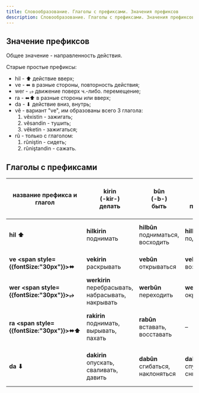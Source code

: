 ```yaml
---
title: Словообразование. Глаголы с префиксами. Значения префиксов
description: Словообразование. Глаголы с префиксами. Значения префиксов
---
```


## Значение префиксов

Общее значение - направленность действия.

Старые простые префиксы:

- hil - ⬆︎ действие вверх;
- ve - ⬌ в разные стороны, повторность действия;
- wer - ⥴ движение поверх ч.-либо. перемещение;
- ra - ⬌⬆ в разные стороны или вверх;
- da - ⬇︎ действие вниз, внутрь;
- vê - вариант "ve", им образованы всего 3 глагола:
  1. vêxistin - зажигать;
  2. vêsandin - тушить;
  3. vêketin - зажигаться;
- rû - только с глаголом:
  1. rûniştin - сидеть;
  2. rûniştandin - сажать.

## Глаголы с префиксами

| название префикса и глагол                       | kirin<br/>(-kir-)<br/>делать                           | bûn<br/>(-b-)<br/>быть                | hatin<br/>(tê,bê)<br/>приходить       | girtin<br/>(-gir-)<br/>взять | dan<br/>(-d-)<br/>давать                                 | xistin<br/>(-x-)<br/>бить, помещать                         | ketin<br/>(-kev-)<br/>падать, попадать     | gerandin<br/>(-gerîn-)<br/>водить, управлять, вращать               | kişîn<br/>(-kiş-)<br/>тащиться, тянуться                  |
| ------------------------------------------------ | ------------------------------------------------------ | ------------------------------------- | ------------------------------------- | ---------------------------- | -------------------------------------------------------- | ----------------------------------------------------------- | ------------------------------------------ | ------------------------------------------------------------------- | --------------------------------------------------------- |
| **hil ⬆︎**                                       | **hilkirin**<br/>поднимать                             | **hilbûn**<br/>подниматься, восходить | **hilhatin**<br/>подниматься          | **hilgirtin**<br/>поднимать  | **hildan**<br/>поднимать, бросать вверх, брать           | **hilxistin**<br/>расстилать, разворачивать, распространять | –                                          | –                                                                   | **hilkişîn**<br/>подниматьcя, восходить, взбираться       |
| **ve <span style={{fontSize:"30px"}}>⬌</span>**  | **vekirin**<br/>раскрывать                             | **vebûn**<br/>открываться             | **vehatin**<br/>возвращаться          | **vegirtin**<br/>растягивать | **vedan**<br/>раскапывать, обшаривать                    | **vêxistin**<br/>зажигать                                   | **vêketin**<br/>зажигаться                 | **vegerandin**<br/>возращать, сворачивать                           | **vekişîn**<br/>отходить, отступать                       |
| **wer <span style={{fontSize:"30px"}}>⥴</span>** | **werkirin**<br/>перебрасывать, набрасывать, накрывать | **werbûn**<br/>переходить             | **werhatin**<br/>окружать             | **wergirtin**<br/>одевать    | **werdan**<br/>полоскать                                 | –                                                           | –                                          | **wergerandin**<br/>переворачивать, переводить (с языка)            | –                                                         |
| **ra <span style={{fontSize:"30px"}}>⬌⬆</span>** | **rakirin**<br/>поднимать, вырывать, пахать            | **rabûn**<br/>вставать, восставать    | –                                     | **ragirtin**<br/>растягивать | **radan**<br/>отгонять, разгонять, бросаться, обращаться | **raxistin**<br/>расстилать                                 | **raketin**<br/>лежать растянувшись, спать | –                                                                   | **rakişîn**<br/>растягиваться, вытягиваться, натягиваться |
| **da ⬇︎**                                        | **dakirin**<br/>опускать, сваливать, давить            | **dabûn**<br/>сгибаться, наклоняться  | **dahatin**<br/>спускаться, снижаться | **dagirtin**<br/>наполнять   | **dadan**<br/>закрывать, запирать, зажигать              | **daxistin**<br/>опускать, закрывать                        | **daketin**<br/>спускаться                 | **dagirandin**<br/>поворачивать, сворачивать (с дороги), возвращать | **dakişîn**<br/>спускаться, снижаться, быть втянутым      |
